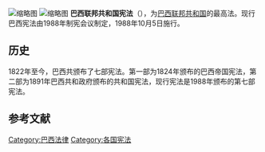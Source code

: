 {{Expand language|1=en|time=2022-02-26T16:17:33+00:00}}
{{Unreferenced|time=2017-02-09T06:15:00+00:00}}
[[File:Constituição_de_1988_do_Brasil_no_Museu_do_STF.jpg|缩略图]]
[[File:Constituição_decorando_2.JPG|缩略图]]{{legal}}{{Law-stub}}
'''巴西联邦共和国宪法'''（{{lang-pt|Constituição da República Federativa do Brasil}}），为[[巴西联邦共和国|巴西联邦共和国]]的最高法。现行巴西宪法由1988年制宪会议制定，1988年10月5日施行。

== 历史 ==
1822年至今，巴西共颁布了七部宪法。第一部为1824年颁布的巴西帝国宪法，第二部为1891年巴西共和政府颁布的共和国宪法，现行宪法是1988年颁布的第七部宪法。

==参考文献==
{{reflist}}

{{美洲題目|宪法}}
{{Authority control}}

[[Category:巴西法律|Category:巴西法律]]
[[Category:各国宪法|Category:各国宪法]]
